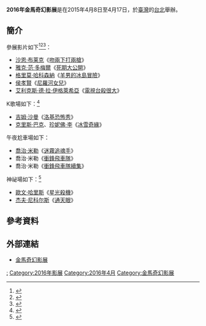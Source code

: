 {{noteTA
|G1=Movie
|G2=Show
|1=zh-cn:乔治; zh-hk:佐治; zh-tw:喬治;
|2=zh-cn:米勒; zh-hk:米拿; zh-tw:米勒;
}}
{{Expand|time=2016-04-09T00:33:27+00:00}} 
{{Infobox film festival
| name           = 2016年金馬奇幻影展
| logo           = 
| logo_alt       =
| logo_size      = 
| image          = 
| image_alt      =
| image_size     = 
| caption        = 
| opening        = 《[[暗色天堂|暗色天堂]]》<ref>{{cite news|title=林嘉欣下廚袁劍偉扣分 《暗色天堂》吻張學友 虧老公看得興奮|url=http://www.chinatimes.com/newspapers/20160409001718-260112|accessdate=2016-04-09|date=2016-04-09|archive-date=2016-04-10|archive-url=https://web.archive.org/web/20160410033114/http://www.chinatimes.com/newspapers/20160409001718-260112|dead-url=no}}</ref><ref>{{cite news|title=林嘉欣激吻張學友 導演老公大器說讚|url=http://ent.ltn.com.tw/news/paper/977106|accessdate=2016-04-09|date=2016-04-09|archive-date=2016-04-12|archive-url=https://web.archive.org/web/20160412044652/http://ent.ltn.com.tw/news/paper/977106|dead-url=no}}</ref><ref>{{cite news|title=林嘉欣愛妻便當 袁劍偉笑虧不好吃|url=http://www.cna.com.tw/news/amov/201604080415-1.aspx|accessdate=2016-04-09|date=2016-04-08|archive-date=2016-04-12|archive-url=https://web.archive.org/web/20160412030804/http://www.cna.com.tw/news/amov/201604080415-1.aspx|dead-url=no}}</ref><ref>{{cite news|title=林嘉欣帶導演老公亮相　首度雙劍合璧挺金馬|url=http://www.appledaily.com.tw/realtimenews/article/new/20160408/834540/|accessdate=2016-04-09|date=2016-04-08|archive-date=2019-09-12|archive-url=https://web.archive.org/web/20190912105211/https://tw.appledaily.com/new/realtime/20160408/834540/|dead-url=no}}</ref>
| closing        = 
| location       = {{ROC}}[[台北|台北]]
| founded        = 2010年
| awardsreceived = 
| awards         = 
| films          = 
| directors      = 
| producers      = 
| writers        = 
| starring       = 
| host           = [[臺北金馬影展執行委員會|臺北金馬影展執行委員會]]
| number         = 
| date           = 2016年4月8日至4月17日
| language       = [[汉语|汉语]]、[[英语|英语]]
| website        = 
| chronology     = 
| preceded_by    = [[2015年金馬奇幻影展|2015年]]
| followed_by    = [[2017年金馬奇幻影展|2017年]]
}}
'''2016年金馬奇幻影展'''是在2015年4月8日至4月17日，於[[臺灣|臺灣]]的[[台北|台北]]舉辦。

== 簡介 ==
參展影片如下<ref>{{cite news|title=金馬奇幻影展開賣 《洛基恐怖秀》連7年播映照秒殺|url=http://www.chinatimes.com/realtimenews/20160327003749-260404|accessdate=2016-04-09|date=2016-03-27|archive-date=2016-04-14|archive-url=https://web.archive.org/web/20160414031346/http://www.chinatimes.com/realtimenews/20160327003749-260404|dead-url=no}}</ref><ref>{{cite news|title=4大影展奇片 齊聚金馬奇幻影展|url=http://udn.com/news/story/7262/1547524|accessdate=2016-04-09|date=2016-03-07|archive-date=2016-04-02|archive-url=https://web.archive.org/web/20160402005540/http://udn.com/news/story/7262/1547524|dead-url=no}}</ref><ref>{{cite news|title=法國第一美女超展開 新片上演人獸戀|url=http://udn.com/news/story/7262/1578645|accessdate=2016-04-12|date=2016-03-22|archive-date=2016-04-20|archive-url=https://web.archive.org/web/20160420091554/http://udn.com/news/story/7262/1578645|dead-url=no}}</ref>：
* [[沙恩·布莱克|沙恩·布莱克]]《[[吻兩下打兩槍|吻兩下打兩槍]]》
* [[雅克·范·多梅爾|雅克·范·多梅爾]]《[[死期大公開|死期大公開]]》
* [[格里莫·哈科森納|格里莫·哈科森納]]《[[羊男的冰島冒險|羊男的冰島冒險]]》
* [[侯孝賢|侯孝賢]]《[[尼羅河女兒_(電影)|尼羅河女兒]]》
* [[艾利克斯·德·拉·伊格萊希亞|艾利克斯·德·拉·伊格萊希亞]]《[[電視台殺很大|電視台殺很大]]》

K歌場如下：<ref>{{cite news|title=金馬奇幻影展「K歌場」 端新菜色大家來飆歌|url=https://udn.com/news/story/7262/1505286|accessdate=2017-01-16|date=2016-02-16|archive-date=2017-01-18|archive-url=https://web.archive.org/web/20170118082359/https://udn.com/news/story/7262/1505286|dead-url=no}}</ref>
* [[吉姆·沙曼|吉姆·沙曼]]《[[洛基恐怖秀|洛基恐怖秀]]》
* [[克里斯·巴克|克里斯·巴克]]、[[珍妮佛·李|珍妮佛·李]]《[[冰雪奇緣|冰雪奇緣]]》

午夜尬車場如下：
* [[喬治·米勒|喬治·米勒]]《[[迷霧追魂手|迷霧追魂手]]》
* 喬治·米勒《[[衝鋒飛車隊|衝鋒飛車隊]]》
* 喬治·米勒《[[衝鋒飛車隊續集|衝鋒飛車隊續集]]》

神祕場如下：<ref>{{cite news|title=影／《5點59分愛上你》20分性愛太激　買票要簽同意書|url=http://movies.ettoday.net/news/669454|accessdate=2017-01-16|date=2016-03-25|archive-date=2017-01-18|archive-url=https://web.archive.org/web/20170118144940/http://movies.ettoday.net/news/669454|dead-url=no}}</ref>
* [[歐文·哈里斯|歐文·哈里斯]]《[[星光殺機|星光殺機]]》
* [[杰夫·尼科尔斯|杰夫·尼科尔斯]]《[[通天眼|通天眼]]》

==參考資料==
{{Reflist}}

== 外部連結 ==
* [http://www.ghfff.org.tw/home.aspx 金馬奇幻影展]{{Wayback|url=http://www.ghfff.org.tw/home.aspx |date=20150512091333 }}

{{金馬奇幻影展}}

[[Category:2016年臺灣電影|:]]
[[Category:2016年影展|Category:2016年影展]]
[[Category:2016年4月|Category:2016年4月]]
[[Category:金馬奇幻影展|Category:金馬奇幻影展]]